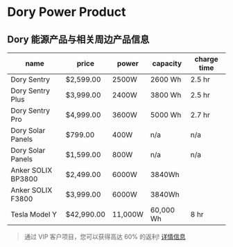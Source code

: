 # Dory Power Product

## Dory 能源产品与相关周边产品信息

| name               | price      | power   | capacity  | charge time |
| ------------------ | ---------- | ------- | --------- | ----------- |
| Dory Sentry        | $2,599.00  | 2500W   | 2600 Wh   | 2.5 hr      |
| Dory Sentry Plus   | $3,999.00  | 2400W   | 3800 Wh   | 2.5 hr      |
| Dory Sentry Pro    | $4,999.00  | 3600W   | 5000 Wh   | 2.7 hr      |
| Dory Solar Panels  | $799.00    | 400W    | n/a       | n/a         |
| Dory Solar Panels  | $1,599.00  | 800W    | n/a       | n/a         |
| Anker SOLIX BP3800 | $2,499.00  | 6000W   | 3840Wh    |             |
| Anker SOLIX F3800  | $3,999.00  | 6000W   | 3840Wh    |             |
| Tesla Model Y      | $42,990.00 | 11,000W | 60,000 Wh | 8 hr        |

> 通过 VIP 客户项目，您可以获得高达 60% 的返利! [详情信息](https://kdhciddmbip.typeform.com/to/xuOBknLI)

